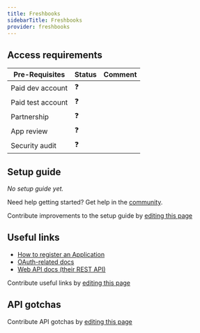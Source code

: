 ```yaml
---
title: Freshbooks
sidebarTitle: Freshbooks
provider: freshbooks
---
```




<Overview />
<PreBuiltTooling />
<PreBuiltUseCases />

## Access requirements
| Pre-Requisites | Status | Comment|
| - | - | - |
| Paid dev account | ❓ |  |
| Paid test account | ❓ |  |
| Partnership | ❓ | |
| App review | ❓ |  |
| Security audit | ❓ | |


## Setup guide

_No setup guide yet._

<Tip>Need help getting started? Get help in the [community](https://nango.dev/slack).</Tip>

<Note>Contribute improvements to the setup guide by [editing this page](https://github.com/nangohq/nango/tree/master/docs-v2/integrations/all/freshbooks.mdx)</Note>


## Useful links

-   [How to register an Application](https://cdn.cdata.com/help/DFF/xls/pg_oauthcustomappcreate.htm#register-your-application)
-   [OAuth-related docs](https://cdn.cdata.com/help/DFF/xls/pg_oauthcustomappcreate.htm#using-oauth-to-connect-to-freshbooks)
-   [Web API docs (their REST API)](https://www.freshbooks.com/api/start)

<Note>Contribute useful links by [editing this page](https://github.com/nangohq/nango/tree/master/docs-v2/integrations/all/freshbooks.mdx)</Note>

## API gotchas

<Note>Contribute API gotchas by [editing this page](https://github.com/nangohq/nango/tree/master/docs-v2/integrations/all/freshbooks.mdx)</Note>
